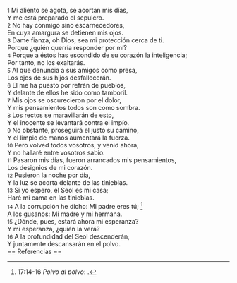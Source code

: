 {{anchor|1}} <small>1</small> Mi aliento se agota, se acortan mis días,<br>
Y me está preparado el sepulcro.<br>
{{anchor|2}} <small>2</small> No hay conmigo sino escarnecedores,<br>
En cuya amargura se detienen mis ojos.<br>
{{anchor|3}} <small>3</small> Dame fianza, oh Dios; sea mi protección cerca de ti.<br>
Porque ¿quién querría responder por mí?<br>
{{anchor|4}} <small>4</small> Porque a éstos has escondido de su corazón la inteligencia;<br>
Por tanto, no los exaltarás.<br>
{{anchor|5}} <small>5</small> Al que denuncia a sus amigos como presa,<br>
Los ojos de sus hijos desfallecerán.<br>
{{anchor|6}} <small>6</small> El me ha puesto por refrán de pueblos,<br>
Y delante de ellos he sido como tamboril.<br>
{{anchor|7}} <small>7</small> Mis ojos se oscurecieron por el dolor,<br>
Y mis pensamientos todos son como sombra.<br>
{{anchor|8}} <small>8</small> Los rectos se maravillarán de esto,<br>
Y el inocente se levantará contra el impío.<br>
{{anchor|9}} <small>9</small> No obstante, proseguirá el justo su camino,<br>
Y el limpio de manos aumentará la fuerza.<br>
{{anchor|10}} <small>10</small> Pero volved todos vosotros, y venid ahora,<br>
Y no hallaré entre vosotros sabio.<br>
{{anchor|11}} <small>11</small> Pasaron mis días, fueron arrancados mis pensamientos,<br>
Los designios de mi corazón.<br>
{{anchor|12}} <small>12</small> Pusieron la noche por día,<br>
Y la luz se acorta delante de las tinieblas.<br>
{{anchor|13}} <small>13</small> Si yo espero, el Seol es mi casa;<br>
Haré mi cama en las tinieblas.<br>
{{anchor|14}} <small>14</small> A la corrupción he dicho: Mi padre eres tú; <ref>17:14-16 ''Polvo al polvo'': {{lib|LU|112|3|5}}.</ref><br>
A los gusanos: Mi madre y mi hermana.<br>
{{anchor|15}} <small>15</small> ¿Dónde, pues, estará ahora mi esperanza?<br>
Y mi esperanza, ¿quién la verá?<br>
{{anchor|16}} <small>16</small> A la profundidad del Seol descenderán,<br>
Y juntamente descansarán en el polvo.<br>
== Referencias ==

<references />
